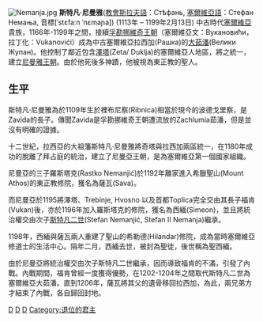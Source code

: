 [[File:Nemanja.jpg|thumb]]
'''斯特凡·尼曼雅'''([[教會斯拉夫語|教會斯拉夫語]]：Стѣфань, [[塞爾維亞語|塞爾維亞語]]：Стефан Немања, 音標[ˈstɛfaːn ˈnɛmaɲa]) (1113年 – 1199年2月13日) 中古時代[[塞爾維亞|塞爾維亞]]貴族，1166年-1199年之間，接續[[孚勘挪維奇王朝|孚勘挪維奇王朝]]（塞爾維亞文：Вукановићи，拉丁化：Vukanovići）成為中古塞爾維亞拉西加(Рашка)的[[大茹潘|大茹潘]](Велики Жупан)。他控制了鄰近包含[[澤塔|澤塔]](Zeta/ Duklja)的塞爾維亞人地區，將之統一，建立[[尼曼雅王朝|尼曼雅王朝]]。由於他死後多神蹟，他被視為東正教的聖人。

== 生平 ==

斯特凡·尼曼雅為於1109年生於裡布尼察(Ribnica)相當於現今的波德戈里察，是Zavida的長子。傳聞Zavida是孚勘挪維奇王朝遭流放的Zachlumia茹潘，但是並沒有明確的證據。

十二世紀，拉西亞的大祖籓斯特凡·尼曼雅將奇塔與拉西加兩區統一，在1180年成功的脫離了拜占庭的統治，建立了尼曼亞王朝，是為塞爾維亞第一個國家組織。
 
尼曼亞的三子羅斯塔克(Rastko Nemanjić)於1192年離家進入希臘聖山(Mount Athos)的東正教修院，獲名為薩瓦(Sava)。

而尼曼亞於1195將澤塔、Trebinje, Hvosno 以及首都Toplica完全交由其長子福肯(Vukan)後，亦於1196年加入羅斯塔克的修院，獲名為西緬(Simeon)，並且將統治權交由次子[[斯特凡·尼曼雅二世|斯特凡二世]](Stefan Nemanjić, Stefan II Nemanja)繼承。

1198年，西緬與薩瓦兩人重建了聖山的希勒德(Hilandar)修院，成為當時塞爾維亞修道士的生活中心。隔年二月，西緬去世，被封為聖徒，後世稱為聖西緬。

由於尼曼亞將統治權交由次子斯特凡二世繼承，因而導致福肯的不滿，引發了內戰。內戰期間，福肯曾經一度獲得優勢，在1202-1204年之間取代斯特凡二世為塞爾維亞大茹潘。直到1206年，薩瓦將其父的遺骨移回拉西加，為此，兩兄弟方才結束了內戰，各自歸回封地。

{{start box}}
{{succession box 
|before=Zavida 
|title=[[Ibar_River|伊巴爾]], [[托普利卡州|托普利卡]], [[拉辛那州|拉辛那]], [[Pusta_reka|Reke]]的[[塞爾維亞君主列表|茹潘]] 
|years=''不詳''–1196 
|after=[[斯特凡·尼曼雅二世|斯特凡二世I]] 
}}
{{succession box 
|before=''[[拜占庭皇帝列表|拜占庭皇帝]] [[曼努埃爾一世_(拜占庭)|曼努埃爾一世]]'' 
|title=[[萊斯科瓦茨|Dubočica]]的[[塞爾維亞君主列表|茹潘]]  
|years=1162–1196 
|after=[[斯特凡·尼曼雅二世|斯特凡二世]] 
}}
{{succession box 
|before=[[Stefan_Tihomir|Stefan Tihomir]] 
|title=[[拉西加|拉西加]]的[[塞爾維亞君主列表|大茹潘]]/[[塞爾維亞君主列表|塞爾維亞公爵]] 
|years=1168–1196 
|after=[[斯特凡·尼曼雅二世|斯特凡二世]] 
}}
{{Succession box 
|title=[[Duklja#List_of_rulers|杜克里亞茹潘]] 
|before=[[Mihailo_III_Vojislav|Mihailo III]]
|after=[[福肯·尼曼雅二世|福肯二世]] 
|years=1186-1196
}}
{{succession box 
|before=Stracimir 
|title=[[Zapadna_Morava|West Moravia]]的[[塞爾維亞君主列表|茹潘]] 
|years=1189–1196 
|after=[[斯特凡·尼曼雅二世|斯特凡二世]] 
}}
{{end box}}
{{塞爾維亞君主}}
{{Authority control}}

[[Category:1113年出生|D]]
[[Category:1199年逝世|D]]
[[Category:塞尔维亚君主|D]]
[[Category:退位的君主|Category:退位的君主]]